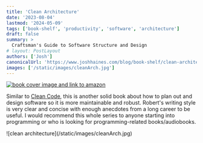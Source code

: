 ```yaml
---
title: 'Clean Architecture'
date: '2023-08-04'
lastmod: '2024-05-09'
tags: ['book-shelf', 'productivity', 'software', 'architecture']
draft: false
summary: >
  Craftsman's Guide to Software Structure and Design
# layout: PostLayout
authors: ['Josh']
canonicalUrl: 'https://www.joshhaines.com/blog/book-shelf/clean-architecture'
images: ['/static/images/cleanArch.jpg']
---
```


<div className="mx-auto w-1/3">
  <a href="https://www.amazon.com/Clean-Architecture-Craftsmans-Software-Structure/dp/B08X8H5G2J">
    <img
      alt="book cover image and link to amazon"
      src="https://m.media-amazon.com/images/I/51ev4PLtsML.jpg"
    />
  </a>
</div>

Similar to [Clean Code](/blog/book-shelf/clean-code),
this is another solid book about how to plan out and design software so it is more maintainable and robust.
Robert's writing style is very clear and concise with enough anecdotes from a long career to be useful.
I would recommend this whole series to anyone starting into programming
or who is looking for programming-related books/audiobooks.

<div className="-mx-2 flex flex-wrap justify-center overflow-hidden xl:-mx-2">
  <div className="my-1 w-full overflow-hidden px-2 xl:my-1 xl:w-3/4 xl:px-2">
    ![clean architecture](/static/images/cleanArch.jpg)
  </div>
</div>
